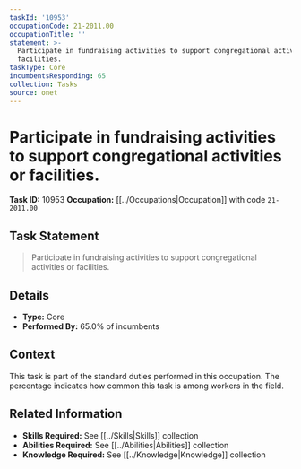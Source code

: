 ```yaml
---
taskId: '10953'
occupationCode: 21-2011.00
occupationTitle: ''
statement: >-
  Participate in fundraising activities to support congregational activities or
  facilities.
taskType: Core
incumbentsResponding: 65
collection: Tasks
source: onet
---
```

# Participate in fundraising activities to support congregational activities or facilities.

**Task ID:** 10953
**Occupation:** [[../Occupations|Occupation]] with code `21-2011.00`

## Task Statement

> Participate in fundraising activities to support congregational activities or facilities.

## Details

- **Type:** Core
- **Performed By:** 65.0% of incumbents

## Context

This task is part of the standard duties performed in this occupation. The percentage indicates how common this task is among workers in the field.

## Related Information

- **Skills Required:** See [[../Skills|Skills]] collection
- **Abilities Required:** See [[../Abilities|Abilities]] collection
- **Knowledge Required:** See [[../Knowledge|Knowledge]] collection
